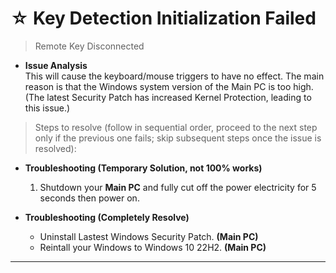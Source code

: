 # ☆ Key Detection Initialization Failed
> Remote Key Disconnected
- **Issue Analysis**  
    This will cause the keyboard/mouse triggers to have no effect. The main reason is that the Windows system version of the Main PC is too high. (The latest Security Patch has increased Kernel Protection, leading to this issue.)

> Steps to resolve (follow in sequential order, proceed to the next step only if the previous one fails; skip subsequent steps once the issue is resolved):
- **Troubleshooting (Temporary Solution, not 100% works)**  
    1. Shutdown your **Main PC** and fully cut off the power electricity for 5 seconds then power on.

- **Troubleshooting (Completely Resolve)**  
    - Uninstall Lastest Windows Security Patch. **(Main PC)**
    - Reintall your Windows to Windows 10 22H2. **(Main PC)**
---